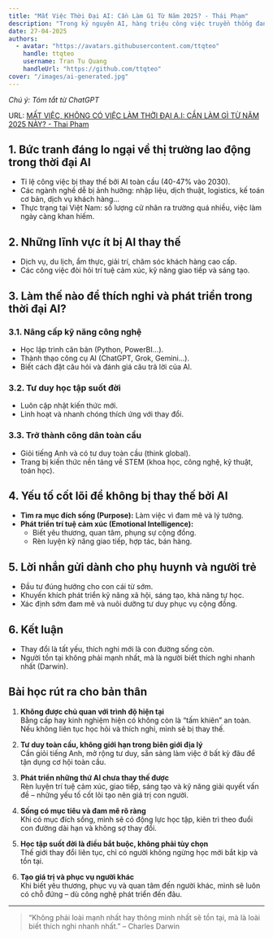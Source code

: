 ```yaml
---
title: "Mất Việc Thời Đại AI: Cần Làm Gì Từ Năm 2025? - Thái Phạm"
description: "Trong kỷ nguyên AI, hàng triệu công việc truyền thống đang và sẽ bị thay thế nhanh chóng. Bài viết chia sẻ về viễn cảnh mất việc trong tương lai, những ngành nghề ít bị AI ảnh hưởng, và các giải pháp cấp thiết để thích nghi. Thông qua việc nâng cấp kỹ năng, tư duy toàn cầu, phát triển trí tuệ cảm xúc và xác định mục tiêu sống rõ ràng, mỗi cá nhân có thể tạo dựng con đường vững chắc cho mình trong thế giới đầy biến động."
date: 27-04-2025
authors:
  - avatar: "https://avatars.githubusercontent.com/ttqteo"
    handle: ttqteo
    username: Tran Tu Quang
    handleUrl: "https://github.com/ttqteo"
cover: "/images/ai-generated.jpg"
---
```


*Chú ý: Tóm tắt từ ChatGPT*

URL: [MẤT VIỆC, KHÔNG CÓ VIỆC LÀM THỜI ĐẠI A.I: CẦN LÀM GÌ TỪ NĂM 2025 NÀY? - Thai Pham](https://youtu.be/zUVXznNLj54)

## 1. Bức tranh đáng lo ngại về thị trường lao động trong thời đại AI
- Tỉ lệ công việc bị thay thế bởi AI toàn cầu (40-47% vào 2030).
- Các ngành nghề dễ bị ảnh hưởng: nhập liệu, dịch thuật, logistics, kế toán cơ bản, dịch vụ khách hàng...
- Thực trạng tại Việt Nam: số lượng cử nhân ra trường quá nhiều, việc làm ngày càng khan hiếm.

## 2. Những lĩnh vực ít bị AI thay thế
- Dịch vụ, du lịch, ẩm thực, giải trí, chăm sóc khách hàng cao cấp.
- Các công việc đòi hỏi trí tuệ cảm xúc, kỹ năng giao tiếp và sáng tạo.

## 3. Làm thế nào để thích nghi và phát triển trong thời đại AI?
### 3.1. Nâng cấp kỹ năng công nghệ
- Học lập trình căn bản (Python, PowerBI...).
- Thành thạo công cụ AI (ChatGPT, Grok, Gemini...).
- Biết cách đặt câu hỏi và đánh giá câu trả lời của AI.

### 3.2. Tư duy học tập suốt đời
- Luôn cập nhật kiến thức mới.
- Linh hoạt và nhanh chóng thích ứng với thay đổi.

### 3.3. Trở thành công dân toàn cầu
- Giỏi tiếng Anh và có tư duy toàn cầu (think global).
- Trang bị kiến thức nền tảng về STEM (khoa học, công nghệ, kỹ thuật, toán học).

## 4. Yếu tố cốt lõi để không bị thay thế bởi AI
- **Tìm ra mục đích sống (Purpose):** Làm việc vì đam mê và lý tưởng.
- **Phát triển trí tuệ cảm xúc (Emotional Intelligence):**  
  - Biết yêu thương, quan tâm, phụng sự cộng đồng.
  - Rèn luyện kỹ năng giao tiếp, hợp tác, bán hàng.

## 5. Lời nhắn gửi dành cho phụ huynh và người trẻ
- Đầu tư đúng hướng cho con cái từ sớm.
- Khuyến khích phát triển kỹ năng xã hội, sáng tạo, khả năng tự học.
- Xác định sớm đam mê và nuôi dưỡng tư duy phục vụ cộng đồng.

## 6. Kết luận
- Thay đổi là tất yếu, thích nghi mới là con đường sống còn.
- Người tồn tại không phải mạnh nhất, mà là người biết thích nghi nhanh nhất (Darwin).

## Bài học rút ra cho bản thân

1. **Không được chủ quan với trình độ hiện tại**  
   Bằng cấp hay kinh nghiệm hiện có không còn là “tấm khiên” an toàn. Nếu không liên tục học hỏi và thích nghi, mình sẽ bị thay thế.

2. **Tư duy toàn cầu, không giới hạn trong biên giới địa lý**  
   Cần giỏi tiếng Anh, mở rộng tư duy, sẵn sàng làm việc ở bất kỳ đâu để tận dụng cơ hội toàn cầu.

3. **Phát triển những thứ AI chưa thay thế được**  
   Rèn luyện trí tuệ cảm xúc, giao tiếp, sáng tạo và kỹ năng giải quyết vấn đề – những yếu tố cốt lõi tạo nên giá trị con người.

4. **Sống có mục tiêu và đam mê rõ ràng**  
   Khi có mục đích sống, mình sẽ có động lực học tập, kiên trì theo đuổi con đường dài hạn và không sợ thay đổi.

5. **Học tập suốt đời là điều bắt buộc, không phải tùy chọn**  
   Thế giới thay đổi liên tục, chỉ có người không ngừng học mới bắt kịp và tồn tại.

6. **Tạo giá trị và phục vụ người khác**  
   Khi biết yêu thương, phục vụ và quan tâm đến người khác, mình sẽ luôn có chỗ đứng – dù công nghệ phát triển đến đâu.

---

> “Không phải loài mạnh nhất hay thông minh nhất sẽ tồn tại, mà là loài biết thích nghi nhanh nhất.” – Charles Darwin

